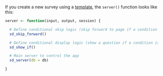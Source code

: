 If you create a new survey using a [template](getting-started.html#start-with-a-template), the `server()` function looks like this:

```r
server <- function(input, output, session) {

  # Define conditional skip logic (skip forward to page if a condition is TRUE)
  sd_skip_forward()

  # Define conditional display logic (show a question if a condition is TRUE)
  sd_show_if()

  # Main server to control the app
  sd_server(db = db)

}
```
